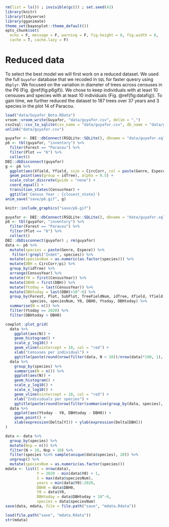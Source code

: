 ```r
rm(list = ls()) ; invisible(gc()) ; set.seed(42)
library(knitr)
library(tidyverse)
library(gganimate)
theme_set(bayesplot::theme_default())
opts_chunk$set(
  echo = F, message = F, warning = F, fig.height = 6, fig.width = 8,
  cache = T, cache.lazy = F)
```

# Reduced data

To select the best model we will first work on a reduced dataset.
We used the full `Guyafor` database that we recoded in `SQL` for faster quesry using `dbplyr`.
We focused on the variation in diameter of trees across censuses in the P6 (Fig. \@ref(fig:p6gif)).
We chose to keep individuals with at least 10 censuses and species with at least 10 individuals (Fig. \@ref(fig:datafig)).
To gain time, we further reduced the dataset to 187 trees over 37 years and 3 species in the plot 14 of Paracou.

```r
load("data/Guyafor_Bota.RData")
vroom::vroom_write(Guyafor, "data/guyafor.csv", delim = ",")
csv2sql::csv_to_sqlite(csv_name = "data/guyafor.csv", db_name = "data/guyafor.sql", table_name = "inventory")
unlink("data/guyafor.csv")
```

```r
guyafor <- DBI::dbConnect(RSQLite::SQLite(), dbname = "data/guyafor.sql")
p6 <- tbl(guyafor, "inventory") %>% 
  filter(Forest == "Paracou") %>% 
  filter(Plot == "6") %>% 
  collect()
DBI::dbDisconnect(guyafor)
g <- p6 %>% 
  ggplot(aes(Xfield, Yfield, size = CircCorr, col = paste(Genre, Espece))) +
  geom_point(aes(group = idTree), alpha = 0.5) +
  scale_color_discrete(guide = "none") +
  coord_equal() + 
  transition_states(CensusYear) + 
  ggtitle('Census Year : {closest_state}')
anim_save("save/p6.gif", g)
```

```r
knitr::include_graphics("save/p6.gif")
```

```r
guyafor <- DBI::dbConnect(RSQLite::SQLite(), dbname = "data/guyafor.sql")
p6 <- tbl(guyafor, "inventory") %>% 
  filter(Forest == "Paracou") %>% 
  filter(Plot == "6") %>% 
  collect()
DBI::dbDisconnect(guyafor) ; rm(guyafor)
data <- p6 %>% 
  mutate(species = paste(Genre, Espece)) %>% 
   filter(!grepl("Indet", species)) %>% 
  mutate(speciesNum = as.numeric(as.factor(species))) %>% 
  mutate(DBH = CircCorr/pi) %>% 
  group_by(idTree) %>% 
  arrange(CensusYear) %>% 
  mutate(Y0 = first(CensusYear)) %>% 
  mutate(DBH0 = first(DBH)) %>% 
  mutate(Ytoday = last(CensusYear)) %>% 
  mutate(DBHtoday = last(DBH)+10^-6) %>% 
  group_by(Forest, Plot, SubPlot, TreeFieldNum, idTree, Xfield, Yfield, Xutm, Yutm, Family, Genus, Species,
           species, speciesNum, Y0, DBH0, Ytoday, DBHtoday) %>% 
  summarise(N = n()) %>% 
  filter(Ytoday == 2020) %>% 
  filter(DBHtoday > DBH0)
```

```r
cowplot::plot_grid(
  data %>% 
    ggplot(aes(N)) +
    geom_histogram() +
    scale_y_log10() +
    geom_vline(xintercept = 10, col = "red") +
    xlab("Censuses per individual") +
    ggtitle(paste(round(nrow(filter(data, N > 10))/nrow(data)*100, 1), "% > 10")),
  data %>% 
    group_by(species) %>% 
    summarise(N = n()) %>% 
    ggplot(aes(N)) +
    geom_histogram() +
    scale_y_log10() +
    scale_x_log10() +
    geom_vline(xintercept = 10, col = "red") +
    xlab("Individuals per species") +
    ggtitle(paste(round(nrow(filter(summarise(group_by(data, species), N = n()), N > 10))/nrow(summarise(group_by(data, species), N = n()))*100, 1), "% > 10")),
  data %>% 
    ggplot(aes(Ytoday - Y0, DBHtoday - DBH0)) +
    geom_point() +
    xlab(expression(Delta[Y])) + ylab(expression(Delta[DBH]))
)
```

```r
data <- data %>% 
  group_by(species) %>% 
  mutate(Nsp = n()) %>% 
  filter(N > 10, Nsp > 10) %>% 
  filter(species %in% sample(unique(data$species), 20)) %>% 
  ungroup() %>% 
  mutate(speciesNum = as.numeric(as.factor(species)))
mdata <- list(I = nrow(data),
              Y = 2020 - min(data$Y0) + 1,
              S = max(data$speciesNum),
              years = min(data$Y0):2020,
              DBH0 = data$DBH0,
              Y0 = data$Y0,
              DBHtoday = data$DBHtoday + 10^-6,
              species = data$speciesNum)
save(data, mdata, file = file.path("save", "mdata.Rdata")) 
```

```r
load(file.path("save", "mdata.Rdata")) 
str(mdata)
```

